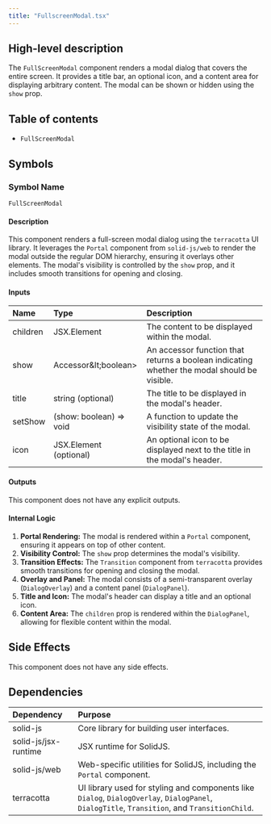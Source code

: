 ```yaml
---
title: "FullscreenModal.tsx"
---
```


## High-level description
The `FullScreenModal` component renders a modal dialog that covers the entire screen. It provides a title bar, an optional icon, and a content area for displaying arbitrary content. The modal can be shown or hidden using the `show` prop.

## Table of contents
- `FullScreenModal`

## Symbols

### Symbol Name
`FullScreenModal`

#### Description
This component renders a full-screen modal dialog using the `terracotta` UI library. It leverages the `Portal` component from `solid-js/web` to render the modal outside the regular DOM hierarchy, ensuring it overlays other elements. The modal's visibility is controlled by the `show` prop, and it includes smooth transitions for opening and closing.

#### Inputs
| Name | Type | Description |
|:-----|:-----|:------------|
| children | JSX.Element | The content to be displayed within the modal. |
| show | Accessor\&lt;boolean&gt; | An accessor function that returns a boolean indicating whether the modal should be visible. |
| title | string (optional) | The title to be displayed in the modal's header. |
| setShow | (show: boolean) =&gt; void | A function to update the visibility state of the modal. |
| icon | JSX.Element (optional) | An optional icon to be displayed next to the title in the modal's header. |

#### Outputs
This component does not have any explicit outputs.

#### Internal Logic
1. **Portal Rendering:** The modal is rendered within a `Portal` component, ensuring it appears on top of other content.
2. **Visibility Control:** The `show` prop determines the modal's visibility.
3. **Transition Effects:** The `Transition` component from `terracotta` provides smooth transitions for opening and closing the modal.
4. **Overlay and Panel:** The modal consists of a semi-transparent overlay (`DialogOverlay`) and a content panel (`DialogPanel`).
5. **Title and Icon:** The modal's header can display a title and an optional icon.
6. **Content Area:** The `children` prop is rendered within the `DialogPanel`, allowing for flexible content within the modal.

## Side Effects
This component does not have any side effects.

## Dependencies
| Dependency | Purpose |
|:-----------|:--------|
| solid-js | Core library for building user interfaces. |
| solid-js/jsx-runtime | JSX runtime for SolidJS. |
| solid-js/web | Web-specific utilities for SolidJS, including the `Portal` component. |
| terracotta | UI library used for styling and components like `Dialog`, `DialogOverlay`, `DialogPanel`, `DialogTitle`, `Transition`, and `TransitionChild`. |

